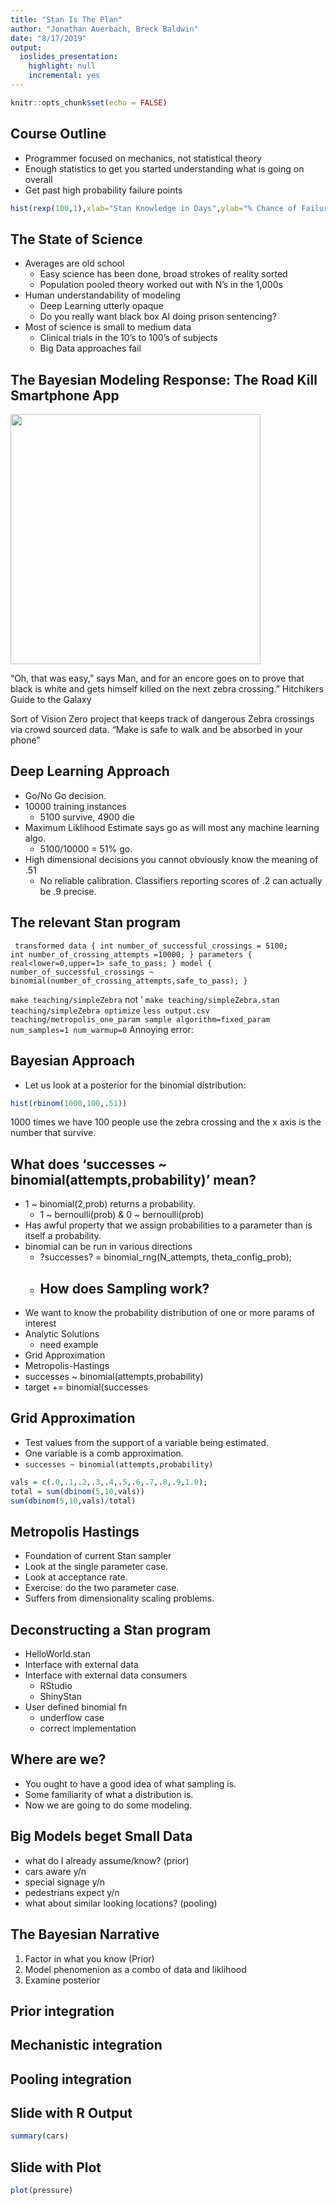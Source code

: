 ```yaml
---
title: "Stan Is The Plan"
author: "Jonathan Auerbach, Breck Baldwin"
date: "8/17/2019"
output: 
  ioslides_presentation: 
    highlight: null
    incremental: yes
---
```


```r
knitr::opts_chunk$set(echo = FALSE)
```

## Course Outline

- Programmer focused on mechanics, not statistical theory
- Enough statistics to get you started understanding what is going on overall
- Get past high probability failure points

```r
hist(rexp(100,1),xlab="Stan Knowledge in Days",ylab="% Chance of Failure",main="Liklihood of Failure to Learn Stan")
```

## The State of Science

* Averages are old school
  + Easy science has been done, broad strokes of reality sorted
  + Population pooled theory worked out with N's in the 1,000s
* Human understandability of modeling 
  + Deep Learning utterly opaque
  + Do you really want black box AI doing prison sentencing?
* Most of science is small to medium data
  + Clinical trials in the 10's to 100's of subjects
  + Big Data approaches fail

## The Bayesian Modeling Response: The Road Kill Smartphone App

<img src="img/zebra.jpg" width=400> 

"Oh, that was easy," says Man, and for an encore goes on to prove that black is white and gets himself killed on the next zebra crossing.” Hitchikers Guide to the Galaxy

Sort of Vision Zero project that keeps track of dangerous Zebra crossings via crowd sourced data. "Make is safe to walk and be absorbed in your phone"

## 

## Deep Learning Approach

- Go/No Go decision. 
<img black box>
- 10000 training instances
  + 5100 survive, 4900 die
- Maximum Liklihood Estimate says go as will most any machine learning algo. 
  + 5100/10000 = 51% go. 
- High dimensional decisions you cannot obviously know the meaning of .51 
  + No reliable calibration. Classifiers reporting scores of .2 can actually be .9 precise.

## The relevant Stan program

<code>
transformed data {
   int number_of_successful_crossings = 5100;
   int number_of_crossing_attempts =10000;
}
parameters {
   real<lower=0,upper=1> safe_to_pass;
}
model {
  number_of_successful_crossings
	  ~ binomial(number_of_crossing_attempts,safe_to_pass);
}
</code>

`make teaching/simpleZebra` not '
`make teaching/simpleZebra.stan`
`teaching/simpleZebra optimize`
`less output.csv`
`teaching/metropolis_one_param sample algorithm=fixed_param num_samples=1 num_warmup=0`
Annoying error: 

## Bayesian Approach
- Let us look at a posterior for the binomial distribution:
```r
hist(rbinom(1000,100,.51))
```
1000 times we have 100 people use the zebra crossing and the x axis is the number that survive.

## What does 'successes ~ binomial(attempts,probability)' mean?

- 1 ~ binomial(2,prob) returns a probability. 
  + 1 ~ bernoulli(prob) & 0 ~ bernoulli(prob)
- Has awful property that we assign probabilities to a parameter than is itself a probability. 
- binomial can be run in various directions
  + ?successes? = binomial_rng(N_attempts, theta_config_prob);
  + 
## How does Sampling work?

- We want to know the probability distribution of one or more params of interest
- Analytic Solutions
  + need example
- Grid Approximation
- Metropolis-Hastings
- successes ~ binomial(attempts,probability)
- target += binomial(successes 

## Grid Approximation
  - Test values from the support of a variable being estimated. 
  - One variable is a comb approximation.
  - `successes ~ binomial(attempts,probability)`
```r
vals = c(.0,.1,.2,.3,.4,.5,.6,.7,.8,.9,1.0);
total = sum(dbinom(5,10,vals))
sum(dbinom(5,10,vals)/total)

```

## Metropolis Hastings

- Foundation of current Stan sampler
- Look at the single parameter case.
- Look at acceptance rate.
- Exercise: do the two parameter case. 
- Suffers from dimensionality scaling problems.

## Deconstructing a Stan program

- HelloWorld.stan
- Interface with external data
- Interface with external data consumers
  + RStudio
  + ShinyStan
- User defined binomial fn
  + underflow case
  + correct implementation

## Where are we?

- You ought to have a good idea of what sampling is.
- Some familiarity of what a distribution is.
- Now we are going to do some modeling.

## Big Models beget Small Data 
- what do I already assume/know? (prior)
- cars aware y/n
- special signage y/n
- pedestrians expect y/n
- what about similar looking locations? (pooling)

## The Bayesian Narrative

1. Factor in what you know (Prior)
2. Model phenomenion as a combo of data and liklihood
3. Examine posterior

## Prior integration

## Mechanistic integration

## Pooling integration





## Slide with R Output

```r
summary(cars)
```

## Slide with Plot

```r
plot(pressure)
```

